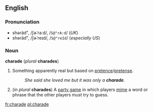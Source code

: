 ==English==
===Pronunciation===
*shəräd", /ʃɚˈraːd/, /<tt>S@"rA:d</tt>/ (''UK'')
*shərād", /ʃɚˈreɪd/, /<tt>S@"reId</tt>/ (''especially US'')

===Noun===
'''charade''' (''plural'' '''charades''')

#Something apparently real but based on [[pretence]]/[[pretense]].
#:''She said she loved me but it was only a '''charade'''.''
#(''in plural'' '''charades''') A [[party game]] in which players [[mime]] a word or phrase that the other players must try to guess.

[[fr:charade]]
[[pl:charade]]